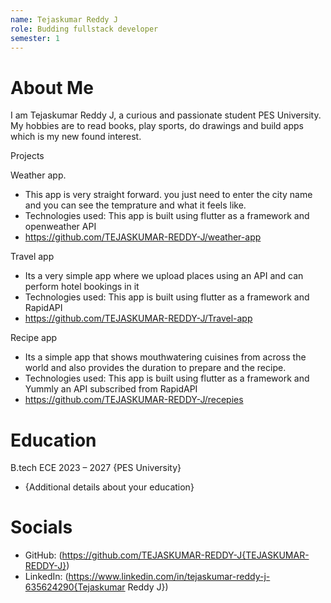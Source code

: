 ```yaml
---
name: Tejaskumar Reddy J
role: Budding fullstack developer
semester: 1
---
```


# About Me

I am Tejaskumar Reddy J, a curious and passionate student PES University. My hobbies are to read books, play sports, do drawings and build apps which is my new found interest.

Projects

Weather app.
- This app is very straight forward. you just need to enter the city name and you can see the temprature and what it feels like.
- Technologies used: This app is built using flutter as a framework and openweather API
- https://github.com/TEJASKUMAR-REDDY-J/weather-app

Travel app
- Its a very simple app where we upload places using an API and can perform hotel bookings in it
- Technologies used: This app is built using flutter as a framework and RapidAPI
- https://github.com/TEJASKUMAR-REDDY-J/Travel-app

Recipe app
- Its a simple app that shows mouthwatering cuisines from across the world and also provides the duration to prepare and the recipe.
- Technologies used: This app is built using flutter as a framework and Yummly an API subscribed from RapidAPI
- https://github.com/TEJASKUMAR-REDDY-J/recepies


# Education 

B.tech ECE
2023 – 2027
{PES University}
- {Additional details about your education}

# Socials

- GitHub: (https://github.com/TEJASKUMAR-REDDY-J{TEJASKUMAR-REDDY-J})
- LinkedIn: (https://www.linkedin.com/in/tejaskumar-reddy-j-635624290{Tejaskumar Reddy J})